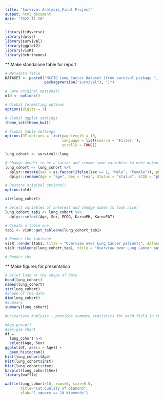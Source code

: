 ```yaml
---
title: "Survival Analysis_Final Project"
output: html_document
date: "2022-11-20"
---
```


```r
library(tidyverse)
library(dplyr)
library(survival)
library(ggplot2)
library(visR)
library(hrbrthemes)
```


** Make standalone table for report
```r
# Metadata Title
DATASET <- paste0("NCCTG Lung Cancer Dataset (from survival package ", 
                  packageVersion("survival"), ")")

# Save original options()
old <- options()  

# Global formatting options
options(digits = 3)

# Global ggplot settings
theme_set(theme_bw())

# Global table settings 
options(DT.options = list(pageLength = 10, 
                          language = list(search = 'Filter:'), 
                          scrollX = TRUE))

lung_cohort <- survival::lung

# Change gender to be a factor and rename some variables to make output look nicer
lung_cohort <- lung_cohort %>%  
  dplyr::mutate(sex = as.factor(ifelse(sex == 1, "Male", "Female")), ph.ecog = factor(ph.ecog))  %>%  
  dplyr::rename(Age = "age", Sex = "sex", Status = "status", ECOG = "ph.ecog", KarnoPH = "ph.karno", KarnoPAT = "pat.karno", Meal = "meal.cal")

# Restore original options()
options(old)
```


```r
str(lung_cohort)

# Select variables of interest and change names to look nicer
lung_cohort_tab1 <- lung_cohort %>%  
  dplyr::select(Age, Sex, ECOG, KarnoPH, KarnoPAT) 

# Create a table one
tab1 <- visR::get_tableone(lung_cohort_tab1)

# Render the tableone
visR::render(tab1, title = "Overview over Lung Cancer patients", datasource = DATASET)
visR::tableone(lung_cohort_tab1, title = "Overview over Lung Cancer patients", datasource = DATASET)

# Render the 
```

** Make figures for presentation
```r
# brief look at the shape of data
head(lung_cohort)
names(lung_cohort)
str(lung_cohort)
#Shape of the data
dim(lung_cohort)
#Summary
summary(lung_cohort)

```

```r
#Univariate Analysis - provides summary statistics for each field in the raw data set

#Age-group()
#Sex-pie chart
df = 
  lung_cohort %>%
  select(Age, Sex)
ggplot(df, aes(x = Age)) + 
  geom_histogram()
hist(lung_cohort$Age)
hist(lung_cohort$inst)
hist(lung_cohort$time)
barplot(lung_cohort$Sex)
library(waffle)

waffle(lung_cohort/10, rows=5, size=0.5, 
       title="Cut quality of diamond", 
       xlab="1 square == 10 diamonds")
```

